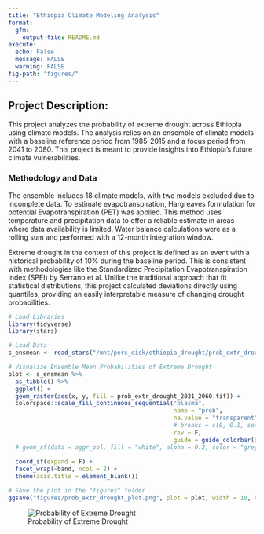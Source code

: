 ```yaml
---
title: "Ethiopia Climate Modeling Analysis"
format: 
  gfm:
    output-file: README.md
execute:
  echo: False
  message: FALSE
  warning: FALSE
fig-path: "figures/"
---
```


## Project Description:

This project analyzes the probability of extreme drought across Ethiopia using climate models. The analysis relies on an ensemble of climate models with a baseline reference period from 1985-2015 and a focus period from 2041 to 2080. This project is meant to provide insights into Ethiopia's future climate vulnerabilities. 

### Methodology and Data
The ensemble includes 18 climate models, with two models excluded due to incomplete data. To estimate evapotranspiration, Hargreaves formulation for potential Evapotranspiration (PET) was applied. This method uses temperature and precipitation data to offer a reliable estimate in areas where data availability is limited. Water balance calculations were as a rolling sum and performed with a 12-month integration window.

Extreme drought in the context of this project is defined as an event with a historical probability of 10% during the baseline period. This  is consistent with methodologies like the Standardized Precipitation Evapotranspiration Index (SPEI) by Serrano et al. Unlike the traditional approach that fit statistical distributions, this project calculated deviations directly using quantiles, providing an easily interpretable measure of changing drought probabilities.

```r
# Load Libraries
library(tidyverse)
library(stars)

# Load Data
s_ensmean <- read_stars("/mnt/pers_disk/ethiopia_drought/prob_extr_drought_2021_2060.tif")

# Visualize Ensemble Mean Probabilities of Extreme Drought
plot <- s_ensmean %>% 
  as_tibble() %>% 
  ggplot() +
  geom_raster(aes(x, y, fill = prob_extr_drought_2021_2060.tif)) +
  colorspace::scale_fill_continuous_sequential("plasma",
                                               name = "prob", 
                                               na.value = "transparent", trans = "sqrt",
                                               # breaks = c(0, 0.1, seq(0.15, 0.35, 0.05)),
                                               rev = F,
                                               guide = guide_colorbar(barwidth = 0.6)) +
  # geom_sf(data = aggr_pol, fill = "white", alpha = 0.2, color = "grey10") +
  
  coord_sf(expand = F) +
  facet_wrap(~band, ncol = 2) +
  theme(axis.title = element_blank())

# Save the plot in the "figures" folder 
ggsave("figures/prob_extr_drought_plot.png", plot = plot, width = 10, height = 5)
```

![Probability of Extreme Drought](figures/prob_extr_drought_plot.png)

